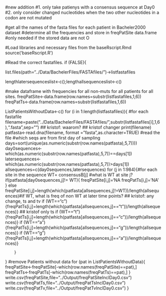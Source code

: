 #new addition
#1. only take patienys with a consensus sequence at Day0
#2. only consider changed nucleotides when the two other nucleotides in a codon are not mutated

#get all the names of the fasta files for each patient in Bacheler2000 dataset
#determine all the frequencies and store in freqPatSite data.frame
#only needed if the stored data are not O


#Load libraries and necessary files from the baseRscript.Rmd
source('baseRscript.R')

#Read the correct fastafiles. 
if (FALSE){

list.files(path="../Data/BachelerFiles/FASTAfiles/")->listfastafiles

lengthlatersequenceslist<-c();lengthallsequenceslist<-c()

#make dataframe with frequencies for all non-muts for all patients for all sites. 
freqPatSite<-data.frame(row.names=substr(listfastafiles,1,6))
freqPatTs<-data.frame(row.names=substr(listfastafiles,1,6))


ListPatientsWithoutData<-c()
for (i in 1:length(listfastafiles)){ #for each fastafile 
filename=paste("../Data/BachelerFiles/FASTAfiles/",substr(listfastafiles[i],1,6),".fasta",sep="")   ## kristof: waarom?   ## kristof changer
	print(filename)
	patfasta<-read.dna(filename, format = "fasta",as.character=TRUE) #read the file 
	#which seqs are from first day of sampling
	days=sort(unique(as.numeric(substr(row.names(patfasta),5,7))))
	day0sequences<-which(as.numeric(substr(row.names(patfasta),5,7))==days[1])
	latersequences<-which(as.numeric(substr(row.names(patfasta),5,7))>days[1])
	allsequences=c(day0sequences,latersequences)
	for (j in 1:984){#for each site in the sequence
		WT=	consensusB[j] #what is WT at site j?
		if(patfasta[day0sequences,j]!= WT){
		freqPatSite[i,j]='NA
		freqPatTs[i,j]='NA'
		}
		else
		freqPatSite[i,j]=length(which(patfasta[allsequences,j]!=WT))/length(allsequences)#if WT, what is freq of non WT at later time points?  ## kristof: any change, ts and tv
        if (WT=="c"){freqPatTs[i,j]=length(which(patfasta[allsequences,j]=="t"))/length(allsequences)}   ## kristof only ts
		if (WT=="t"){freqPatTs[i,j]=length(which(patfasta[allsequences,j]=="c"))/length(allsequences)}
		if (WT=="a"){freqPatTs[i,j]=length(which(patfasta[allsequences,j]=="g"))/length(allsequences)}
		if (WT=="g"){freqPatTs[i,j]=length(which(patfasta[allsequences,j]=="a"))/length(allsequences)}
        


        }
}
#remove Patients without data 
for (pat in ListPatientsWithoutData){
  freqPatSite<-freqPatSite[-which(row.names(freqPatSite)==pat),]
  freqPatTs<-freqPatTs[-which(row.names(freqPatTs)==pat),]
}
write.csv(freqPatSite,file="../Output/freqPatSiteInclDay0.csv")
write.csv(freqPatTs,file="../Output/freqPatTsInclDay0.csv")
write.csv(freqPatTv,file="../Output/freqPatTvInclDay0.csv")
}

